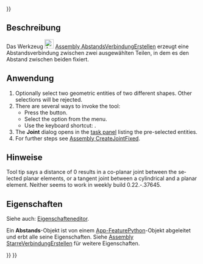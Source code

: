 <languages/>
{{UnfinishedDocu{{#translation:}}}}

{{Docnav
|[[Assembly_CreateJointBall/de|KugelgelenkErstellen]]
|[[Assembly_CreateJointParallel/de|ParallelVerbindungErstellen]]
|[[Assembly_Workbench/de|Assembly]]
|IconL=Assembly_CreateJointBall.svg
|IconR=Assembly_CreateJointParallel.svg
|IconC=Workbench_Assembly.svg
}}

{{GuiCommand/de
|Name=Assembly CreateJointDistance
|Name/de=Assembly StarreVerbindungErstellen
|MenuLocation=Assembly → Starre Verbindung
|Workbenches=[[Assembly_Workbench/de|Assembly]]
|Shortcut={{KEY|D}}
|Version=1.0
|SeeAlso=
}}

<span id="Description"></span>
==Beschreibung==

Das Werkzeug [[Image:Assembly_CreateJointDistance.svg|24px]] [[Assembly_CreateJointDistance/de|Assembly AbstandsVerbindungErstellen]] erzeugt eine Abstandsverbindung zwischen zwei ausgewählten Teilen, in dem es den Abstand zwischen beiden fixiert.

<span id="Usage"></span>
==Anwendung==

<div lang="en" dir="ltr" class="mw-content-ltr">
# Optionally select two geometric entities of two different shapes. Other selections will be rejected.
# There are several ways to invoke the tool:
#* Press the {{Button|[[Image:Assembly_CreateJointDistance.svg|16px]] [[Assembly_CreateJointDistance|Distance Joint]]}} button.
#* Select the {{MenuCommand|Assembly → [[Image:Assembly_CreateJointDistance.svg|16px]] Distance Joint}} option from the menu.
#* Use the keyboard shortcut: {{KEY|D}}.
# The '''Joint''' dialog opens in the [[Task_panel|task panel]] listing the pre-selected entities.
# For further steps see [[Assembly_CreateJointFixed#Usage|Assembly CreateJointFixed]].
</div>

<span id="Notes"></span>
==Hinweise==

<div lang="en" dir="ltr" class="mw-content-ltr">
Tool tip says a distance of 0 results in a co-planar joint between the selected planar elements, or a tangent joint between a cylindrical and a planar element. Neither seems to work in weekly build 0.22.-.37645.
</div>

<span id="Properties"></span>
==Eigenschaften==

Siehe auch: [[Property_editor/de|Eigenschafteneditor]].

Ein '''Abstands'''-Objekt ist von einem [[App_FeaturePython/de|App-FeaturePython]]-Objekt abgeleitet und erbt alle seine Eigenschaften. Siehe [[Assembly_CreateJointFixed/de#Eigenschaften|Assembly StarreVerbindungErstellen]] für weitere Eigenschaften.


{{Docnav
|[[Assembly_CreateJointBall/de|KugelgelenkErstellen]]
|[[Assembly_CreateJointParallel/de|ParallelVerbindungErstellen]]
|[[Assembly_Workbench/de|Assembly]]
|IconL=Assembly_CreateJointBall.svg
|IconR=Assembly_CreateJointParallel.svg
|IconC=Workbench_Assembly.svg
}}

{{Assembly_Tools_navi{{#translation:}}}}
{{Userdocnavi{{#translation:}}}}